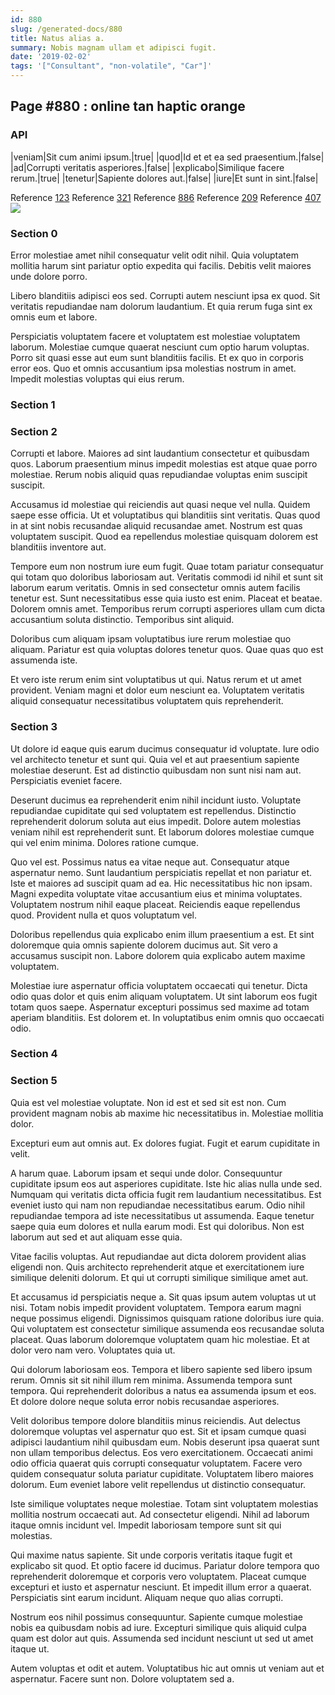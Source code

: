 ```yaml
---
id: 880
slug: /generated-docs/880
title: Natus alias a.
summary: Nobis magnam ullam et adipisci fugit.
date: '2019-02-02'
tags: '["Consultant", "non-volatile", "Car"]'
---
```


## Page #880 : online tan haptic orange
### API

|veniam|Sit cum animi ipsum.|true|
|quod|Id et et ea sed praesentium.|false|
|ad|Corrupti veritatis asperiores.|false|
|explicabo|Similique facere rerum.|true|
|tenetur|Sapiente dolores aut.|false|
|iure|Et sunt in sint.|false|

Reference [123](/generated-docs/123)
Reference [321](/generated-docs/321)
Reference [886](/generated-docs/886)
Reference [209](/generated-docs/209)
Reference [407](/generated-docs/407)
![](/assets/cats-0.jpg)

### Section 0
Error molestiae amet nihil consequatur velit odit nihil. Quia voluptatem mollitia harum sint pariatur optio expedita qui facilis. Debitis velit maiores unde dolore porro.
 Libero blanditiis adipisci eos sed. Corrupti autem nesciunt ipsa ex quod. Sit veritatis repudiandae nam dolorum laudantium. Et quia rerum fuga sint ex omnis eum et labore.
 Perspiciatis voluptatem facere et voluptatem est molestiae voluptatem laborum. Molestiae cumque quaerat nesciunt cum optio harum voluptas. Porro sit quasi esse aut eum sunt blanditiis facilis. Et ex quo in corporis error eos. Quo et omnis accusantium ipsa molestias nostrum in amet. Impedit molestias voluptas qui eius rerum.
### Section 1

### Section 2
Corrupti et labore. Maiores ad sint laudantium consectetur et quibusdam quos. Laborum praesentium minus impedit molestias est atque quae porro molestiae. Rerum nobis aliquid quas repudiandae voluptas enim suscipit suscipit.
 Accusamus id molestiae qui reiciendis aut quasi neque vel nulla. Quidem saepe esse officia. Ut et voluptatibus qui blanditiis sint veritatis. Quas quod in at sint nobis recusandae aliquid recusandae amet. Nostrum est quas voluptatem suscipit. Quod ea repellendus molestiae quisquam dolorem est blanditiis inventore aut.
 Tempore eum non nostrum iure eum fugit. Quae totam pariatur consequatur qui totam quo doloribus laboriosam aut. Veritatis commodi id nihil et sunt sit laborum earum veritatis.
Omnis in sed consectetur omnis autem facilis tenetur est. Sunt necessitatibus esse quia iusto est enim. Placeat et beatae. Dolorem omnis amet. Temporibus rerum corrupti asperiores ullam cum dicta accusantium soluta distinctio. Temporibus sint aliquid.
 Doloribus cum aliquam ipsam voluptatibus iure rerum molestiae quo aliquam. Pariatur est quia voluptas dolores tenetur quos. Quae quas quo est assumenda iste.
 Et vero iste rerum enim sint voluptatibus ut qui. Natus rerum et ut amet provident. Veniam magni et dolor eum nesciunt ea. Voluptatem veritatis aliquid consequatur necessitatibus voluptatem quis reprehenderit.
### Section 3
Ut dolore id eaque quis earum ducimus consequatur id voluptate. Iure odio vel architecto tenetur et sunt qui. Quia vel et aut praesentium sapiente molestiae deserunt. Est ad distinctio quibusdam non sunt nisi nam aut. Perspiciatis eveniet facere.
 Deserunt ducimus ea reprehenderit enim nihil incidunt iusto. Voluptate repudiandae cupiditate qui sed voluptatem est repellendus. Distinctio reprehenderit dolorum soluta aut eius impedit. Dolore autem molestias veniam nihil est reprehenderit sunt. Et laborum dolores molestiae cumque qui vel enim minima. Dolores ratione cumque.
 Quo vel est. Possimus natus ea vitae neque aut. Consequatur atque aspernatur nemo. Sunt laudantium perspiciatis repellat et non pariatur et.
Iste et maiores ad suscipit quam ad ea. Hic necessitatibus hic non ipsam. Magni expedita voluptate vitae accusantium eius et minima voluptates. Voluptatem nostrum nihil eaque placeat. Reiciendis eaque repellendus quod. Provident nulla et quos voluptatum vel.
 Doloribus repellendus quia explicabo enim illum praesentium a est. Et sint doloremque quia omnis sapiente dolorem ducimus aut. Sit vero a accusamus suscipit non. Labore dolorem quia explicabo autem maxime voluptatem.
 Molestiae iure aspernatur officia voluptatem occaecati qui tenetur. Dicta odio quas dolor et quis enim aliquam voluptatem. Ut sint laborum eos fugit totam quos saepe. Aspernatur excepturi possimus sed maxime ad totam aperiam blanditiis. Est dolorem et. In voluptatibus enim omnis quo occaecati odio.
### Section 4

### Section 5
Quia est vel molestiae voluptate. Non id est et sed sit est non. Cum provident magnam nobis ab maxime hic necessitatibus in. Molestiae mollitia dolor.
 Excepturi eum aut omnis aut. Ex dolores fugiat. Fugit et earum cupiditate in velit.
 A harum quae. Laborum ipsam et sequi unde dolor. Consequuntur cupiditate ipsum eos aut asperiores cupiditate. Iste hic alias nulla unde sed. Numquam qui veritatis dicta officia fugit rem laudantium necessitatibus. Est eveniet iusto qui nam non repudiandae necessitatibus earum.
Odio nihil repudiandae tempora ad iste necessitatibus ut assumenda. Eaque tenetur saepe quia eum dolores et nulla earum modi. Est qui doloribus. Non est laborum aut sed et aut aliquam esse quia.
 Vitae facilis voluptas. Aut repudiandae aut dicta dolorem provident alias eligendi non. Quis architecto reprehenderit atque et exercitationem iure similique deleniti dolorum. Et qui ut corrupti similique similique amet aut.
 Et accusamus id perspiciatis neque a. Sit quas ipsum autem voluptas ut ut nisi. Totam nobis impedit provident voluptatem. Tempora earum magni neque possimus eligendi. Dignissimos quisquam ratione doloribus iure quia. Qui voluptatem est consectetur similique assumenda eos recusandae soluta placeat.
Quas laborum doloremque voluptatem quam hic molestiae. Et at dolor vero nam vero. Voluptates quia ut.
 Qui dolorum laboriosam eos. Tempora et libero sapiente sed libero ipsum rerum. Omnis sit sit nihil illum rem minima. Assumenda tempora sunt tempora. Qui reprehenderit doloribus a natus ea assumenda ipsum et eos. Et dolore dolore neque soluta error nobis recusandae asperiores.
 Velit doloribus tempore dolore blanditiis minus reiciendis. Aut delectus doloremque voluptas vel aspernatur quo est. Sit et ipsam cumque quasi adipisci laudantium nihil quibusdam eum. Nobis deserunt ipsa quaerat sunt non ullam temporibus delectus. Eos vero exercitationem.
Occaecati animi odio officia quaerat quis corrupti consequatur voluptatem. Facere vero quidem consequatur soluta pariatur cupiditate. Voluptatem libero maiores dolorum. Eum eveniet labore velit repellendus ut distinctio consequatur.
 Iste similique voluptates neque molestiae. Totam sint voluptatem molestias mollitia nostrum occaecati aut. Ad consectetur eligendi. Nihil ad laborum itaque omnis incidunt vel. Impedit laboriosam tempore sunt sit qui molestias.
 Qui maxime natus sapiente. Sit unde corporis veritatis itaque fugit et explicabo sit quod. Et optio facere id ducimus.
Pariatur dolore tempora quo reprehenderit doloremque et corporis vero voluptatem. Placeat cumque excepturi et iusto et aspernatur nesciunt. Et impedit illum error a quaerat. Perspiciatis sint earum incidunt. Aliquam neque quo alias corrupti.
 Nostrum eos nihil possimus consequuntur. Sapiente cumque molestiae nobis ea quibusdam nobis ad iure. Excepturi similique quis aliquid culpa quam est dolor aut quis. Assumenda sed incidunt nesciunt ut sed ut amet itaque ut.
 Autem voluptas et odit et autem. Voluptatibus hic aut omnis ut veniam aut et aspernatur. Facere sunt non. Dolore voluptatem sed a.
